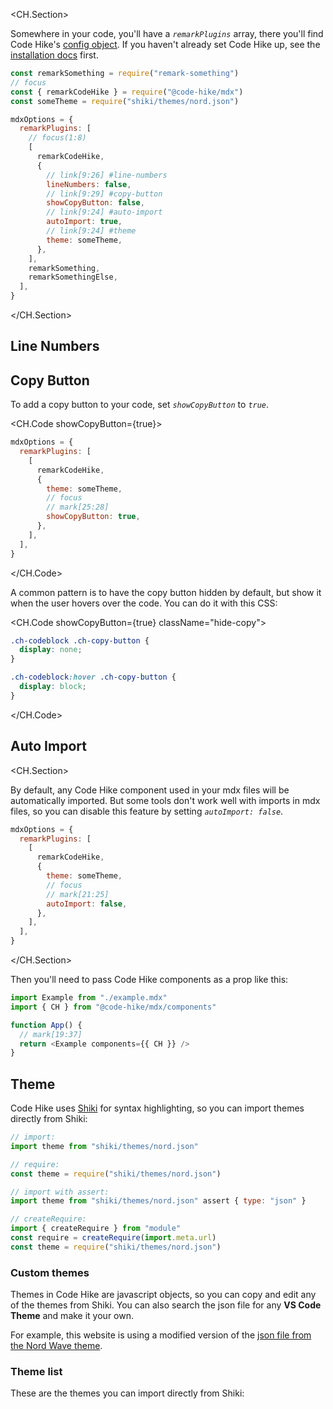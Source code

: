 <CH.Section>

Somewhere in your code, you'll have a _`remarkPlugins`_ array, there you'll find Code Hike's [config object](focus://9:13). If you haven't already set Code Hike up, see the [installation docs](installation) first.

```js your.config.js
const remarkSomething = require("remark-something")
// focus
const { remarkCodeHike } = require("@code-hike/mdx")
const someTheme = require("shiki/themes/nord.json")

mdxOptions = {
  remarkPlugins: [
    // focus(1:8)
    [
      remarkCodeHike,
      {
        // link[9:26] #line-numbers
        lineNumbers: false,
        // link[9:29] #copy-button
        showCopyButton: false,
        // link[9:24] #auto-import
        autoImport: true,
        // link[9:24] #theme
        theme: someTheme,
      },
    ],
    remarkSomething,
    remarkSomethingElse,
  ],
}
```

</CH.Section>

## Line Numbers

<LineNumbersSection />

## Copy Button

To add a copy button to your code, set _`showCopyButton`_ to _`true`_.

<CH.Code showCopyButton={true}>

```js your.config.js
mdxOptions = {
  remarkPlugins: [
    [
      remarkCodeHike,
      {
        theme: someTheme,
        // focus
        // mark[25:28]
        showCopyButton: true,
      },
    ],
  ],
}
```

</CH.Code>

A common pattern is to have the copy button hidden by default, but show it when the user hovers over the code. You can do it with this CSS:

<CH.Code showCopyButton={true} className="hide-copy">

```css
.ch-codeblock .ch-copy-button {
  display: none;
}

.ch-codeblock:hover .ch-copy-button {
  display: block;
}
```

</CH.Code>

## Auto Import

<CH.Section>

By default, any Code Hike component used in your mdx files will be automatically imported. But some tools don't work well with imports in mdx files, so you can disable this feature by setting _`autoImport: false`_.

```js
mdxOptions = {
  remarkPlugins: [
    [
      remarkCodeHike,
      {
        theme: someTheme,
        // focus
        // mark[21:25]
        autoImport: false,
      },
    ],
  ],
}
```

</CH.Section>

Then you'll need to pass Code Hike components as a prop like this:

```js
import Example from "./example.mdx"
import { CH } from "@code-hike/mdx/components"

function App() {
  // mark[19:37]
  return <Example components={{ CH }} />
}
```

## Theme

Code Hike uses [Shiki](https://github.com/shikijs/shiki) for syntax highlighting, so you can import themes directly from Shiki:

```js
// import:
import theme from "shiki/themes/nord.json"

// require:
const theme = require("shiki/themes/nord.json")

// import with assert:
import theme from "shiki/themes/nord.json" assert { type: "json" }

// createRequire:
import { createRequire } from "module"
const require = createRequire(import.meta.url)
const theme = require("shiki/themes/nord.json")
```

### Custom themes

Themes in Code Hike are javascript objects, so you can copy and edit any of the themes from Shiki. You can also search the json file for any **VS Code Theme** and make it your own.

For example, this website is using a modified version of the [json file from the Nord Wave theme](https://github.com/dimitrisnl/nord-wave/blob/master/themes/Nord%20Wave-color-theme.json).

### Theme list

These are the themes you can import directly from Shiki:

<CodeSection />
